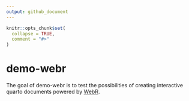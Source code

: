 ```yaml
---
output: github_document
---
```


<!-- README.md is generated from README.Rmd. Please edit that file -->

```r
knitr::opts_chunk$set(
  collapse = TRUE,
  comment = "#>"
)
```

# demo-webr

<!-- badges: start -->
<!-- badges: end -->

The goal of demo-webr is to test the possibilities of creating interactive quarto documents powered by [WebR](https://docs.r-wasm.org/webr/v0.2.0/).
